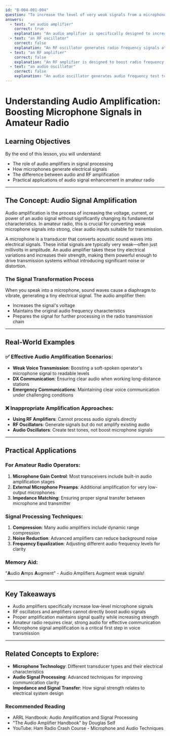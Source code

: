 ```yaml
---
id: "B-004-001-004"
question: "To increase the level of very weak signals from a microphone you would use:"
answers:
  - text: "an audio amplifier"
    correct: true
    explanation: "An audio amplifier is specifically designed to increase the voltage and power of low-level audio signals generated by microphones. It takes the small electrical signals produced by microphone transducers and boosts them to a level suitable for transmission or recording, without introducing significant distortion. This is crucial for ensuring weak microphone signals can be effectively processed and transmitted in amateur radio communications."
  - text: "an RF oscillator"
    correct: false
    explanation: "An RF oscillator generates radio frequency signals at a specific frequency, but it does not amplify existing audio signals from a microphone. It's used for signal generation in transmitters, not for increasing microphone signal levels. Confusing this with audio amplification would result in no actual improvement of the microphone's output."
  - text: "an RF amplifier"
    correct: false
    explanation: "An RF amplifier is designed to boost radio frequency signals at high frequencies, typically after audio has already been converted to an RF signal. It operates in the radio frequency domain and cannot directly amplify the low-level electrical signals generated by a microphone's audio transducer."
  - text: "an audio oscillator"
    correct: false
    explanation: "An audio oscillator generates audio frequency test tones or signals at specific frequencies, but it does not amplify existing microphone signals. It's a signal generation tool used for testing and calibration, not for boosting weak microphone inputs."
---
```


# Understanding Audio Amplification: Boosting Microphone Signals in Amateur Radio

## Learning Objectives
By the end of this lesson, you will understand:
- The role of audio amplifiers in signal processing
- How microphones generate electrical signals
- The difference between audio and RF amplification
- Practical applications of audio signal enhancement in amateur radio

---

## The Concept: Audio Signal Amplification

Audio amplification is the process of increasing the voltage, current, or power of an audio signal without significantly changing its fundamental characteristics. In amateur radio, this is crucial for converting weak microphone signals into strong, clear audio inputs suitable for transmission.

A microphone is a transducer that converts acoustic sound waves into electrical signals. These initial signals are typically very weak—often just millivolts in amplitude. An audio amplifier takes these tiny electrical variations and increases their strength, making them powerful enough to drive transmission systems without introducing significant noise or distortion.

### The Signal Transformation Process

When you speak into a microphone, sound waves cause a diaphragm to vibrate, generating a tiny electrical signal. The audio amplifier then:
- Increases the signal's voltage
- Maintains the original audio frequency characteristics
- Prepares the signal for further processing in the radio transmission chain

---

## Real-World Examples

### ✅ Effective Audio Amplification Scenarios:
- **Weak Voice Transmission**: Boosting a soft-spoken operator's microphone signal to readable levels
- **DX Communication**: Ensuring clear audio when working long-distance stations
- **Emergency Communications**: Maintaining clear voice communication under challenging conditions

### ❌ Inappropriate Amplification Approaches:
- **Using RF Amplifiers**: Cannot process audio signals directly
- **RF Oscillators**: Generate signals but do not amplify existing audio
- **Audio Oscillators**: Create test tones, not boost microphone signals

---

## Practical Applications

### For Amateur Radio Operators:
1. **Microphone Gain Control**: Most transceivers include built-in audio amplification stages
2. **External Microphone Preamps**: Additional amplification for very low-output microphones
3. **Impedance Matching**: Ensuring proper signal transfer between microphone and transmitter

### Signal Processing Techniques:
1. **Compression**: Many audio amplifiers include dynamic range compression
2. **Noise Reduction**: Advanced amplifiers can reduce background noise
3. **Frequency Equalization**: Adjusting different audio frequency levels for clarity

### Memory Aid:
"**A**udio **A**mps **A**ugment" - Audio Amplifiers Augment weak signals!

---

## Key Takeaways

- Audio amplifiers specifically increase low-level microphone signals
- RF oscillators and amplifiers cannot directly boost audio signals
- Proper amplification maintains signal quality while increasing strength
- Amateur radio requires clear, strong audio for effective communication
- Microphone signal amplification is a critical first step in voice transmission

---

## Related Concepts to Explore:
- **Microphone Technology**: Different transducer types and their electrical characteristics
- **Audio Signal Processing**: Advanced techniques for improving communication clarity
- **Impedance and Signal Transfer**: How signal strength relates to electrical system design

### Recommended Reading
- ARRL Handbook: Audio Amplification and Signal Processing
- "The Audio Amplifier Handbook" by Douglas Self
- YouTube: Ham Radio Crash Course - Microphone and Audio Techniques